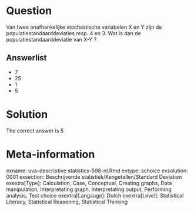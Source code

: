 Question
========

Van twee onafhankelijke stochastische variabelen X en Y zijn de populatiestandaarddeviaties resp. 4 en 3. Wat is dan de populatiestandaarddeviatie van X-Y ? 

Answerlist
----------
* 7
* 25
* 1
* 5

Solution
========

The correct answer is  5 

Meta-information
================
exname: uva-descriptive statistics-598-nl.Rmd 
extype: schoice 
exsolution: 0001 
exsection: Beschrijvende statistiek/Kengetallen/Standard Deviation
exextra[Type]: Calculation, Case, Conceptual, Creating graphs, Data manipulation, Interpretating graph, Interpretating output, Performing analysis, Test choice 
exextra[Langauge]: Dutch 
exextra[Level]: Statistical Literacy, Statistical Reasoning, Statistical Thinking 
